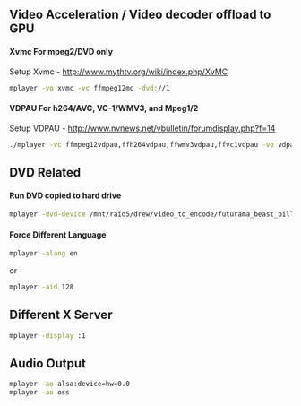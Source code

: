 ==Video Acceleration / Video decoder offload to GPU==
====Xvmc For mpeg2/DVD only====
Setup Xvmc - http://www.mythtv.org/wiki/index.php/XvMC
<syntaxhighlight lang=bash>
mplayer -vo xvmc -vc ffmpeg12mc -dvd://1
</syntaxhighlight>

====VDPAU For h264/AVC, VC-1/WMV3, and Mpeg1/2 ====
Setup VDPAU - http://www.nvnews.net/vbulletin/forumdisplay.php?f=14
<syntaxhighlight lang=bash>
./mplayer -vc ffmpeg12vdpau,ffh264vdpau,ffwmv3vdpau,ffvc1vdpau -vo vdpau some_file.avi
</syntaxhighlight>

==DVD Related==
====Run DVD copied to hard drive====
<syntaxhighlight lang=bash>
mplayer -dvd-device /mnt/raid5/drew/video_to_encode/futurama_beast_billion_backs/ dvd://
</syntaxhighlight>

====Force Different Language====
<syntaxhighlight lang=bash>
mplayer -alang en
</syntaxhighlight>

or
<syntaxhighlight lang=bash>
mplayer -aid 128
</syntaxhighlight>

==Different X Server==
<syntaxhighlight lang=bash>
mplayer -display :1
</syntaxhighlight>

==Audio Output==
<syntaxhighlight lang=bash>mplayer -ao alsa:device=hw=0.0
mplayer -ao oss
</syntaxhighlight>